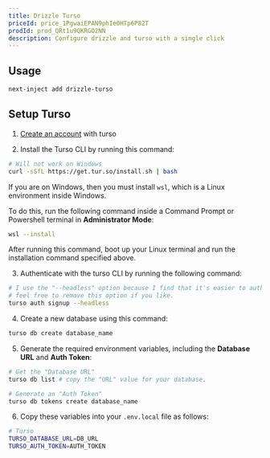 ```yaml
---
title: Drizzle Turso
priceId: price_1PgwaiEPAN9phIe0HTp6P82T
prodId: prod_QRt1u9QKRGO2NN
description: Configure drizzle and turso with a single click
---
```



## Usage

```bash
next-inject add drizzle-turso
```

## Setup Turso

1. [Create an account](https://accounts.turso.tech/sign-in) with turso

2. Install the Turso CLI by running this command:

```bash
# Will not work on Windows
curl -sSfL https://get.tur.so/install.sh | bash
```

<Callout title="For Windows Users" type="warn">
  
If you are on Windows, then you must install `wsl`, which is a Linux environment inside Windows.

To do this, run the following command inside a Command Prompt or Powershell terminal in **Administrator Mode**:

```bash
wsl --install
```

After running this command, boot up your Linux terminal and run the installation command specified above.

</Callout>

3. Authenticate with the turso CLI by running the following command:

```bash
# I use the "--headless" option because I find that it's easier to authenticate,
# feel free to remove this option if you like.
turso auth signup --headless
```

4. Create a new database using this command:

```bash
turso db create database_name
```

5. Generate the required environment variables, including the **Database URL** and **Auth Token**:

```bash
# Get the "Database URL"
turso db list # copy the "URL" value for your database.

# Generate an "Auth Token"
turso db tokens create database_name
```

6. Copy these variables into your `.env.local` file as follows:

```bash title=".env.local"
# Turso
TURSO_DATABASE_URL=DB_URL
TURSO_AUTH_TOKEN=AUTH_TOKEN
```
